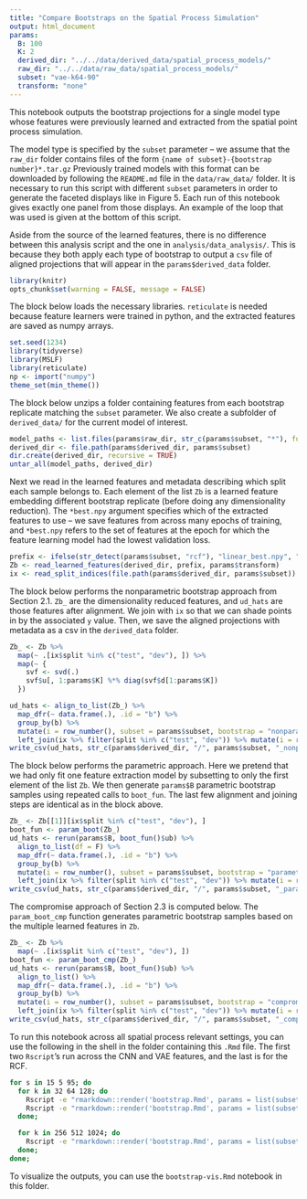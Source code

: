 ```yaml
---
title: "Compare Bootstraps on the Spatial Process Simulation"
output: html_document
params:
  B: 100
  K: 2
  derived_dir: "../../data/derived_data/spatial_process_models/"
  raw_dir: "../../data/raw_data/spatial_process_models/"
  subset: "vae-k64-90"
  transform: "none"
---
```


This notebook outputs the bootstrap projections for a single model type whose
features were previously learned and extracted from the spatial point process
simulation.

The model type is specified by the `subset` parameter -- we assume that
the `raw_dir` folder contains files of the form `{name of subset}-{bootstrap
number}*.tar.gz` Previously trained models with this format can be downloaded by
following the `README.md` file in the `data/raw_data/` folder. It is necessary
to run this script with different `subset` parameters in order to generate the
faceted displays like in Figure 5. Each run of this notebook gives exactly one
panel from those displays. An example of the loop that was used is given at the
bottom of this script.

Aside from the source of the learned features, there is no difference between
this analysis script and the one in `analysis/data_analysis/`. This is because
they both apply each type of bootstrap to output a `csv` file of aligned
projections that will appear in the `params$derived_data` folder.

```r
library(knitr)
opts_chunk$set(warning = FALSE, message = FALSE)
```

The block below loads the necessary libraries. `reticulate` is needed because
feature learners were trained in python, and the extracted features are saved as
numpy arrays.

```r
set.seed(1234)
library(tidyverse)
library(MSLF)
library(reticulate)
np <- import("numpy")
theme_set(min_theme())
```

The block below unzips a folder containing features from each bootstrap
replicate matching the `subset` parameter. We also create a subfolder of
`derived_data/` for the current model of interest.

```r
model_paths <- list.files(params$raw_dir, str_c(params$subset, "*"), full = TRUE)
derived_dir <- file.path(params$derived_dir, params$subset)
dir.create(derived_dir, recursive = TRUE)
untar_all(model_paths, derived_dir)
```
Next we read in the learned features and metadata describing which split each
sample belongs to. Each element of the list `Zb` is a learned feature embedding
different bootstrap replicate (before doing any dimensionality reduction). The
`*best.npy` argument specifies which of the extracted features to use -- we save
features from across many epochs of training, and `*best.npy` refers to the set
of features at the epoch for which the feature learning model had the lowest
validation loss.

```r
prefix <- ifelse(str_detect(params$subset, "rcf"), "linear_best.npy", "*best.npy")
Zb <- read_learned_features(derived_dir, prefix, params$transform)
ix <- read_split_indices(file.path(params$derived_dir, params$subset))
```

The block below performs the nonparametric bootstrap approach from Section 2.1.
`Zb_` are the dimensionality reduced features, and `ud_hats` are those features
after alignment. We join with `ix` so that we can shade points in by the
associated `y` value. Then, we save the aligned projections with metadata as a
csv in the `derived_data` folder.

```r
Zb_ <- Zb %>%
  map(~ .[ix$split %in% c("test", "dev"), ]) %>%
  map(~ {
    svf <- svd(.) 
    svf$u[, 1:params$K] %*% diag(svf$d[1:params$K])
  })

ud_hats <- align_to_list(Zb_) %>%
  map_dfr(~ data.frame(.), .id = "b") %>%
  group_by(b) %>%
  mutate(i = row_number(), subset = params$subset, bootstrap = "nonparametric") %>%
  left_join(ix %>% filter(split %in% c("test", "dev")) %>% mutate(i = row_number()))
write_csv(ud_hats, str_c(params$derived_dir, "/", params$subset, "_nonparametric.csv"))
```

The block below performs the parametric approach. Here we pretend that we had
only fit one feature extraction model by subsetting to only the first element of
the list `Zb`. We then generate `params$B` parametric bootstrap samples using
repeated calls to `boot_fun`. The last few alignment and joining steps are
identical as in the block above.

```r
Zb_ <- Zb[[1]][ix$split %in% c("test", "dev"), ]
boot_fun <- param_boot(Zb_)
ud_hats <- rerun(params$B, boot_fun()$ub) %>%
  align_to_list(df = F) %>%
  map_dfr(~ data.frame(.), .id = "b") %>%
  group_by(b) %>%
  mutate(i = row_number(), subset = params$subset, bootstrap = "parametric") %>%
  left_join(ix %>% filter(split %in% c("test", "dev")) %>% mutate(i = row_number()))
write_csv(ud_hats, str_c(params$derived_dir, "/", params$subset, "_parametric.csv"))
```

The compromise approach of Section 2.3 is computed below. The `param_boot_cmp`
function generates parametric bootstrap samples based on the multiple learned
features in `Zb`.

```r
Zb_ <- Zb %>%
  map(~ .[ix$split %in% c("test", "dev"), ])
boot_fun <- param_boot_cmp(Zb_)
ud_hats <- rerun(params$B, boot_fun()$ub) %>%
  align_to_list() %>%
  map_dfr(~ data.frame(.), .id = "b") %>%
  group_by(b) %>%
  mutate(i = row_number(), subset = params$subset, bootstrap = "compromise") %>%
  left_join(ix %>% filter(split %in% c("test", "dev")) %>% mutate(i = row_number()))
write_csv(ud_hats, str_c(params$derived_dir, "/", params$subset, "_compromise.csv"))
```

To run this notebook across all spatial process relevant settings, you can use
the following in the shell in the folder containing this `.Rmd` file. The first
two `Rscript`'s run across the CNN and VAE features, and the last is for the
RCF.

```sh
for s in 15 5 95; do
  for k in 32 64 128; do
    Rscript -e "rmarkdown::render('bootstrap.Rmd', params = list(subset='cnn-k${k}-${s}', transform='log'))"
    Rscript -e "rmarkdown::render('bootstrap.Rmd', params = list(subset='vae-k${k}-${s}')"
  done;

  for k in 256 512 1024; do
    Rscript -e "rmarkdown::render('bootstrap.Rmd', params = list(subset='rcf-k${k}-${s}')"
  done;
done;
```

To visualize the outputs, you can use the `bootstrap-vis.Rmd` notebook in this
folder.